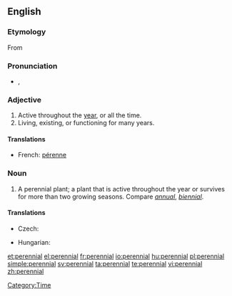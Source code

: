 {{wikipedia|dab=Perennial (disambiguation)|Perennial}}
==English==

===Etymology===
From {{etyl|la}} {{term|perennis}}

===Pronunciation===
* {{IPA|/pəˈɹɛniəl/}}, {{SAMPA|/p@"rEni@l/}}

===Adjective===
{{en-adj}}

# Active throughout the [[year]], or all the time.
# Living, existing, or functioning for many years.

====Translations====
{{top}}
* French: [[pérenne]]
{{bottom}}

===Noun===
{{wikipedia|Perennial plant}}
{{en-noun}}

# A perennial plant; a plant that is active throughout the year or survives for more than two growing seasons. Compare ''[[annual]]'', ''[[biennial]]''.

====Translations====
{{trans-top|perennial plant}}
* Czech: {{t-|cs|trvalka|f}}
{{trans-mid}}
* Hungarian: {{t-|hu|évelő}}
{{trans-bottom}}

[[Category:Time]]

[[et:perennial]]
[[el:perennial]]
[[fr:perennial]]
[[io:perennial]]
[[hu:perennial]]
[[pl:perennial]]
[[simple:perennial]]
[[sv:perennial]]
[[ta:perennial]]
[[te:perennial]]
[[vi:perennial]]
[[zh:perennial]]